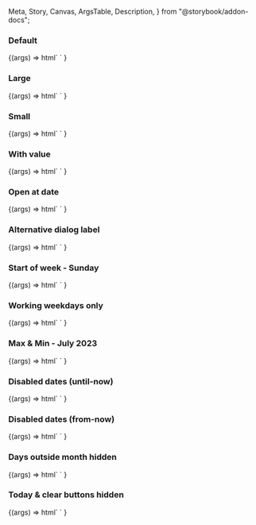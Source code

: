  Meta,
  Story,
  Canvas,
  ArgsTable,
  Description,
} from "@storybook/addon-docs";

<Meta title="Web Components/Date picker" component="Date Picker" />

<Description markdown={readme} />

### Default

<Canvas>
  <Story name="Default" parameters={{ loki: { skip: true } }}>
    {(args) =>
      html`
        <ic-date-picker
          label="When would you like to collect your coffee?"
        ></ic-date-picker>
      `
    }
  </Story>
</Canvas>

### Large

<Canvas>
  <Story name="Large" parameters={{ loki: { skip: true } }}>
    {(args) =>
      html`
        <ic-date-picker
          label="When would you like to collect your coffee?"
          size="large"
        ></ic-date-picker>
      `
    }
  </Story>
</Canvas>

### Small

<Canvas>
  <Story name="Small" parameters={{ loki: { skip: true } }}>
    {(args) =>
      html`
        <ic-date-picker
          label="When would you like to collect your coffee?"
          size="small"
        ></ic-date-picker>
      `
    }
  </Story>
</Canvas>

### With value

<Canvas>
  <Story name="With value" parameters={{ loki: { skip: true } }}>
    {(args) =>
      html`
        <ic-date-picker
          label="When would you like to collect your coffee?"
          value="01/01/2023"
        ></ic-date-picker>
      `
    }
  </Story>
</Canvas>

### Open at date

<Canvas>
  <Story name="Open at date" parameters={{ loki: { skip: true } }}>
    {(args) =>
      html`
        <ic-date-picker
          label="When would you like to collect your coffee?"
          helper-text="The calendar will open showing 25th December 2023, if no date selected"
          open-at-date="2023-12-25"
        ></ic-date-picker>
      `
    }
  </Story>
</Canvas>

### Alternative dialog label

<Canvas>
  <Story name="Alternative dialog label" parameters={{ loki: { skip: true } }}>
    {(args) =>
      html`
        <ic-date-picker
          label="When would you like to collect your coffee?"
          new-dialog-label="true"
        ></ic-date-picker>
      `
    }
  </Story>
</Canvas>

### Start of week - Sunday

<Canvas>
  <Story name="Start of week - Sunday" parameters={{ loki: { skip: true } }}>
    {(args) =>
      html`
        <ic-date-picker
          label="When would you like to collect your coffee?"
          start-of-week="0"
        ></ic-date-picker>
      `
    }
  </Story>
</Canvas>

### Working weekdays only

<Canvas>
  <Story name="Working weekdays only" parameters={{ loki: { skip: true } }}>
    {(args) =>
      html`
        <script>
          document.querySelector("#weekday-picker").disableDays = [0, 6];
        </script>
        <ic-date-picker
          id="weekday-picker"
          label="When would you like to collect your coffee?"
        ></ic-date-picker>
      `
    }
  </Story>
</Canvas>

### Max & Min - July 2023

<Canvas>
  <Story name="Max & Min - July 2023" parameters={{ loki: { skip: true } }}>
    {(args) =>
      html`
        <ic-date-picker
          label="When would you like to collect your coffee?"
          helper-text="Choose a date between the 1st and 31st of July"
          min="2023-07-01"
          max="2023-07-31"
          show-picker-today-button="false"
        ></ic-date-picker>
      `
    }
  </Story>
</Canvas>

### Disabled dates (until-now)

<Canvas>
  <Story
    name="Disabled dates (until-now)"
    parameters={{ loki: { skip: true } }}
  >
    {(args) =>
      html`
        <ic-date-picker
          label="When would you like to collect your coffee?"
          disable-until-now
        ></ic-date-picker>
      `
    }
  </Story>
</Canvas>

### Disabled dates (from-now)

<Canvas>
  <Story name="Disabled dates (from-now)" parameters={{ loki: { skip: true } }}>
    {(args) =>
      html`
        <ic-date-picker
          label="When would you like to collect your coffee?"
          disable-from-now
        ></ic-date-picker>
      `
    }
  </Story>
</Canvas>

### Days outside month hidden

<Canvas>
  <Story name="Days outside month hidden" parameters={{ loki: { skip: true } }}>
    {(args) =>
      html`
        <ic-date-picker
          label="When would you like to collect your coffee?"
          show-days-outside-month="false"
        ></ic-date-picker>
      `
    }
  </Story>
</Canvas>

### Today & clear buttons hidden

<Canvas>
  <Story
    name="Today & clear buttons hidden"
    parameters={{ loki: { skip: true } }}
  >
    {(args) =>
      html`
        <ic-date-picker
          label="When would you like to collect your coffee?"
          show-picker-today-button="false"
          show-picker-clear-button="false"
        ></ic-date-picker>
      `
    }
  </Story>
</Canvas>
